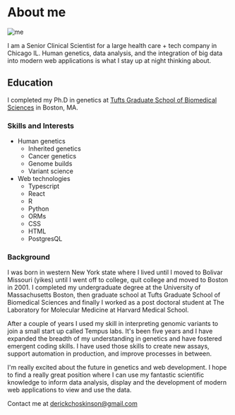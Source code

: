 ---
---

# About me

![me](https://blogphotosbucket.s3.us-east-2.amazonaws.com/profileimages/DerickFace.jpg)

I am a Senior Clinical Scientist for a large health care + tech company in Chicago IL.
Human genetics, data analysis, and the integration of big data into modern web applications is what I stay up at night thinking about.

</div>

## Education

I completed my Ph.D in genetics at
[Tufts Graduate School of Biomedical Sciences](https://gsbs.tufts.edu/) in Boston, MA.

### Skills and Interests

- Human genetics
  - Inherited genetics
  - Cancer genetics
  - Genome builds
  - Variant science
- Web technologies
  - Typescript
  - React
  - R
  - Python
  - ORMs
  - CSS
  - HTML
  - PostgresQL

### Background

I was born in western New York state where I lived until I moved to Bolivar Missouri (yikes) until I went off to college, quit college and moved to Boston in 2001.
I completed my undergraduate degree at the University of Massachusetts Boston, then graduate school at Tufts Graduate School of Biomedical Sciences and finally I worked as a post doctoral student at The Laboratory for Molecular Medicine at Harvard Medical School.

After a couple of years I used my skill in interpreting genomic variants to join a small start up called Tempus labs. It's been five years and I have expanded the breadth of my understanding in genetics and have fostered emergent coding skills. I have used those skills to create new assays, support automation in production, and improve processes in between.

I'm really excited about the future in genetics and web development. I hope to find a really great position where I can use my fantastic scientific knowledge to inform data analysis, display and the development of modern web applications to view and use the data.

Contact me at [derickchoskinson@gmail.com](gmail)
